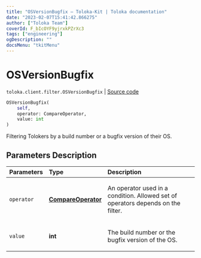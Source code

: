 ```yaml
---
title: "OSVersionBugfix — Toloka-Kit | Toloka documentation"
date: "2023-02-07T15:41:42.866275"
author: ["Toloka Team"]
coverId: F_bIcOYF9yjrxkPZrXc3
tags: ["engineering"]
ogDescription: ""
docsMenu: "tkitMenu"
---
```


# OSVersionBugfix
`toloka.client.filter.OSVersionBugfix` | [Source code](https://github.com/Toloka/toloka-kit/blob/v1.1.3/src/client/filter.py#L622)

```python
OSVersionBugfix(
    self,
    operator: CompareOperator,
    value: int
)
```

Filtering Tolokers by a build number or a bugfix version of their OS.

## Parameters Description

| Parameters | Type | Description |
| :----------| :----| :-----------|
`operator`|**[CompareOperator](/docs/toloka-kit/reference/toloka.client.primitives.operators.CompareOperator)**|<p>An operator used in a condition. Allowed set of operators depends on the filter.</p>
`value`|**int**|<p>The build number or the bugfix version of the OS.</p>
